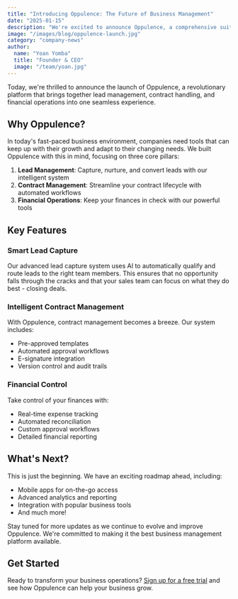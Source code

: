 ```yaml
---
title: "Introducing Oppulence: The Future of Business Management"
date: "2025-01-15"
description: "We're excited to announce Oppulence, a comprehensive suite of tools designed to revolutionize how businesses manage their operations."
image: "/images/blog/oppulence-launch.jpg"
category: "company-news"
author:
  name: "Yoan Yomba"
  title: "Founder & CEO"
  image: "/team/yoan.jpg"
---
```


Today, we're thrilled to announce the launch of Oppulence, a revolutionary platform that brings together lead management, contract handling, and financial operations into one seamless experience.

## Why Oppulence?

In today's fast-paced business environment, companies need tools that can keep up with their growth and adapt to their changing needs. We built Oppulence with this in mind, focusing on three core pillars:

1. **Lead Management**: Capture, nurture, and convert leads with our intelligent system
2. **Contract Management**: Streamline your contract lifecycle with automated workflows
3. **Financial Operations**: Keep your finances in check with our powerful tools

## Key Features

### Smart Lead Capture

Our advanced lead capture system uses AI to automatically qualify and route leads to the right team members. This ensures that no opportunity falls through the cracks and that your sales team can focus on what they do best - closing deals.

### Intelligent Contract Management

With Oppulence, contract management becomes a breeze. Our system includes:

- Pre-approved templates
- Automated approval workflows
- E-signature integration
- Version control and audit trails

### Financial Control

Take control of your finances with:

- Real-time expense tracking
- Automated reconciliation
- Custom approval workflows
- Detailed financial reporting

## What's Next?

This is just the beginning. We have an exciting roadmap ahead, including:

- Mobile apps for on-the-go access
- Advanced analytics and reporting
- Integration with popular business tools
- And much more!

Stay tuned for more updates as we continue to evolve and improve Oppulence. We're committed to making it the best business management platform available.

## Get Started

Ready to transform your business operations? [Sign up for a free trial](https://app.oppulence.app/register) and see how Oppulence can help your business grow.
